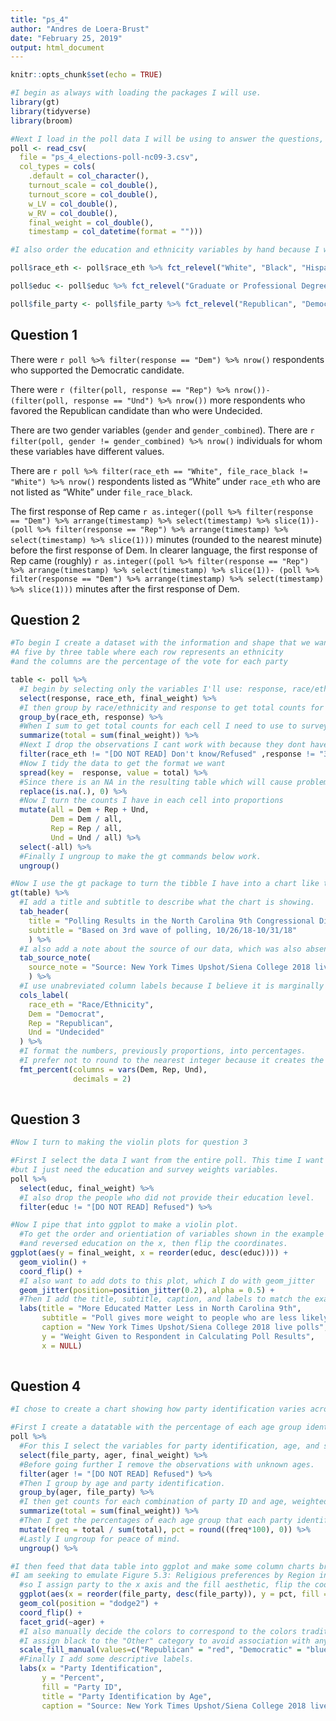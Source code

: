 ```yaml
---
title: "ps_4"
author: "Andres de Loera-Brust"
date: "February 25, 2019"
output: html_document
---
```


```r
knitr::opts_chunk$set(echo = TRUE)

#I begin as always with loading the packages I will use.
library(gt)
library(tidyverse)
library(broom)

#Next I load in the poll data I will be using to answer the questions, adding the column types arguments to my code.
poll <- read_csv(
  file = "ps_4_elections-poll-nc09-3.csv",
  col_types = cols(
    .default = col_character(),
    turnout_scale = col_double(),
    turnout_score = col_double(),
    w_LV = col_double(),
    w_RV = col_double(),
    final_weight = col_double(),
    timestamp = col_datetime(format = "")))

#I also order the education and ethnicity variables by hand because I will want them ordered later.

poll$race_eth <- poll$race_eth %>% fct_relevel("White", "Black", "Hispanic", "Asian", "Other")

poll$educ <- poll$educ %>% fct_relevel("Graduate or Professional Degree", "Bachelors' degree", "Some college or trade school", "High school", "Grade school")

poll$file_party <- poll$file_party %>% fct_relevel("Republican", "Democratic", "Other")


```

## Question 1

There were `r poll %>% filter(response == "Dem") %>% nrow()` respondents who supported the Democratic candidate.

There were `r (filter(poll, response == "Rep") %>% nrow())-(filter(poll, response == "Und") %>% nrow())` more respondents who favored the Republican candidate than who were Undecided.

There are two gender variables (`gender` and `gender_combined`). There are `r filter(poll, gender != gender_combined) %>% nrow()` individuals for whom these variables have different values.

There are `r poll %>% filter(race_eth == "White", file_race_black != "White") %>% nrow()` respondents listed as “White” under `race_eth` who are not listed as “White” under `file_race_black`.

The first response of Rep came `r as.integer((poll %>% filter(response == "Dem") %>% arrange(timestamp) %>% select(timestamp) %>% slice(1))- (poll %>% filter(response == "Rep") %>% arrange(timestamp) %>% select(timestamp) %>% slice(1)))` minutes (rounded to the nearest minute) before the first response of Dem. In clearer language, the first response of Rep came (roughly) `r as.integer((poll %>% filter(response == "Rep") %>% arrange(timestamp) %>% select(timestamp) %>% slice(1))- (poll %>% filter(response == "Dem") %>% arrange(timestamp) %>% select(timestamp) %>% slice(1)))` minutes after the first response of Dem. 


## Question 2

```r
#To begin I create a dataset with the information and shape that we want: 
#A five by three table where each row represents an ethnicity 
#and the columns are the percentage of the vote for each party 

table <- poll %>% 
  #I begin by selecting only the variables I'll use: response, race/ethnicity, and the survey weights.
  select(response, race_eth, final_weight) %>% 
  #I then group by race/ethnicity and response to get total counts for each cell.
  group_by(race_eth, response) %>% 
  #When I sum to get total counts for each cell I need to use to survey weights to make sure my results are representative.
  summarize(total = sum(final_weight)) %>%   
  #Next I drop the observations I cant work with because they dont have one of the key variables.
  filter(race_eth != "[DO NOT READ] Don't know/Refused" ,response != "3") %>% 
  #Now I tidy the data to get the format we want
  spread(key =  response, value = total) %>%
  #Since there is an NA in the resulting table which will cause problems later I replace NA's with zeros.
  replace(is.na(.), 0) %>%
  #Now I turn the counts I have in each cell into proportions
  mutate(all = Dem + Rep + Und,
         Dem = Dem / all,
         Rep = Rep / all,
         Und = Und / all) %>% 
  select(-all) %>%
  #Finally I ungroup to make the gt commands below work. 
  ungroup()

#Now I use the gt package to turn the tibble I have into a chart like the one in the PSet description
gt(table) %>%
  #I add a title and subtitle to describe what the chart is showing.
  tab_header(
    title = "Polling Results in the North Carolina 9th Congressional District",
    subtitle = "Based on 3rd wave of polling, 10/26/18-10/31/18"
    ) %>% 
  #I also add a note about the source of our data, which was also absent from the example. 
  tab_source_note(
    source_note = "Source: New York Times Upshot/Siena College 2018 live polls"
    ) %>%
  #I use unabreviated column labels because I believe it is marginally clearer. 
  cols_label(
    race_eth = "Race/Ethnicity",
    Dem = "Democrat",
    Rep = "Republican",
    Und = "Undecided"
  ) %>%
  #I format the numbers, previously proportions, into percentages. 
  #I prefer not to round to the nearest integer because it creates the impression that the bottom row sums to 101%. 
  fmt_percent(columns = vars(Dem, Rep, Und),
              decimals = 2) 
  
```


## Question 3
```r
#Now I turn to making the violin plots for question 3

#First I select the data I want from the entire poll. This time I want to keep the individual observations 
#but I just need the education and survey weights variables.
poll %>%
  select(educ, final_weight) %>%
  #I also drop the people who did not provide their education level. 
  filter(educ != "[DO NOT READ] Refused") %>%

#Now I pipe that into ggplot to make a violin plot. 
  #To get the order and orientiation of variables shown in the example I have to place weight on the y axis 
  #and reversed education on the x, then flip the coordinates. 
ggplot(aes(y = final_weight, x = reorder(educ, desc(educ)))) + 
  geom_violin() + 
  coord_flip() +
  #I also want to add dots to this plot, which I do with geom_jitter
  geom_jitter(position=position_jitter(0.2), alpha = 0.5) +
  #Then I add the title, subtitle, caption, and labels to match the example. 
  labs(title = "More Educated Matter Less in North Carolina 9th", 
       subtitle = "Poll gives more weight to people who are less likely to participate in polls",
       caption = "New York Times Upshot/Siena College 2018 live polls",
       y = "Weight Given to Respondent in Calculating Poll Results",
       x = NULL) 
  
```


## Question 4

```r
#I chose to create a chart showing how party identification varies across ages. 

#First I create a datatable with the percentage of each age group identifying with each party
poll %>% 
  #For this I select the variables for party identification, age, and survey weight. 
  select(file_party, ager, final_weight) %>% 
  #Before going further I remove the observations with unknown ages.
  filter(ager != "[DO NOT READ] Refused") %>% 
  #Then I group by age and party identification.
  group_by(ager, file_party) %>% 
  #I then get counts for each combination of party ID and age, weighted by the survey weights.
  summarize(total = sum(final_weight)) %>%   
  #Then I get the percentages of each age group that each party identification category represents.
  mutate(freq = total / sum(total), pct = round((freq*100), 0)) %>%
  #Lastly I ungroup for peace of mind. 
  ungroup() %>%

#I then feed that data table into ggplot and make some column charts broken down by age group. 
#I am seeking to emulate Figure 5.3: Religious preferences by Region in the data visualization textbook, 
  #so I assign party to the x axis and the fill aesthetic, flip the coordinates, and facet the grid by age group. 
  ggplot(aes(x = reorder(file_party, desc(file_party)), y = pct, fill = file_party)) + 
  geom_col(position = "dodge2") + 
  coord_flip() + 
  facet_grid(~ager) + 
  #I also manually decide the colors to correspond to the colors traditionally associated with the parties. 
  #I assign black to the "Other" category to avoid association with any particular third party or partisan lean.
  scale_fill_manual(values=c("Republican" = "red", "Democratic" = "blue", "Other" = "black")) +
  #Finally I add some descriptive labels. 
  labs(x = "Party Identification", 
       y = "Percent", 
       fill = "Party ID",
       title = "Party Identification by Age",
       caption = "Source: New York Times Upshot/Siena College 2018 live polls")
  
```
